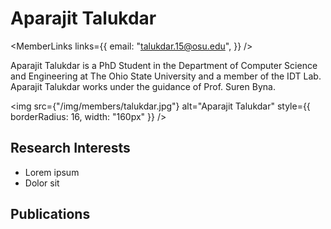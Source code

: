 
# Aparajit Talukdar

<div style={{display: 'flex', flexDirection: 'row'}}>

<div style={{flex: 1, display: 'flex', flexDirection: 'column'}}>

<MemberLinks
  links={{
    email: "talukdar.15@osu.edu",
  }}
/>

Aparajit Talukdar is a PhD Student in the Department of Computer Science and Engineering at The Ohio State University and a member of the IDT Lab. Aparajit Talukdar works under the guidance of Prof. Suren Byna.

</div>

<div style={{paddingLeft: 32}}>

<img
  src={"/img/members/talukdar.jpg"}
  alt="Aparajit Talukdar"
  style={{ borderRadius: 16, width: "160px" }}
/>

</div>

</div>

## Research Interests

- Lorem ipsum
- Dolor sit

## Publications

<MemberPublications authorShortName="A. Talukdar" />